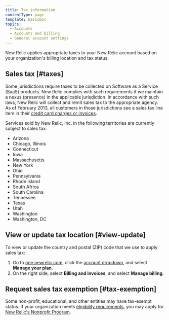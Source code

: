 ```yaml
---
title: Tax information
contentType: page
template: basicDoc
topics:
  - Accounts
  - Accounts and billing
  - General account settings
---
```


New Relic applies appropriate taxes to your New Relic account based on your organization's billing location and tax status.

## Sales tax [#taxes]

Some jurisdictions require taxes to be collected on Software as a Service (SaaS) products. New Relic complies with such requirements if we maintain a nexus (presence) in the applicable jurisdiction. In accordance with such laws, New Relic will collect and remit sales tax to the appropriate agency. As of February 2013, all customers in those jurisdictions see a sales tax line item in their [credit card charges or invoices](/docs/accounts-partnerships/accounts/account-billing-usage/invoices-receipts).

Services sold by New Relic, Inc. in the following territories are currently subject to sales tax:

* Arizona
* Chicago, Illinois
* Connecticut
* Iowa
* Massachusetts
* New York
* Ohio
* Pennsylvania
* Rhode Island
* South Africa
* South Carolina
* Tennessee
* Texas
* Utah
* Washington
* Washington, DC

## View or update tax location [#view-update]

To view or update the country and postal (ZIP) code that we use to apply sales tax:

1. Go to [one.newrelic.com](https://one.newrelic.com), click the [account dropdown](/docs/using-new-relic/welcome-new-relic/get-started/glossary#account-dropdown), and select **Manage your plan**.
2. On the right side, select **Billing and invoices**, and select **Manage billing**.

## Request sales tax exemption [#tax-exemption]

Some non-profit, educational, and other entities may have tax-exempt status. If your organization meets [eligibility requirements](/docs/accounts-partnerships/accounts/account-billing-usage/eligibility-guidelines-new-relic-nonprofit-program), you may apply for [New Relic's Nonprofit Program](http://newrelic.com/nonprofit).
